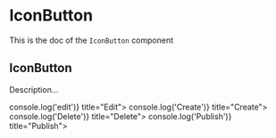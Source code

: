 <!--- IconButton.stories.mdx --->


<Meta title="Design System/Atoms/IconButton" component={IconButton} />

# IconButton

This is the doc of the `IconButton` component

## IconButton

Description...

<Canvas>
  <Story name="base">
    <Box padding={7}>
      <Grid inline cols="repeat(4, auto)" gap={1}>
        <IconButton onClick={() => console.log('edit')} title="Edit">
          <EditIcon />
        </IconButton>
        <IconButton onClick={() => console.log('Create')} title="Create">
          <AddIcon />
        </IconButton>
        <IconButton onClick={() => console.log('Delete')} title="Delete">
          <DeleteIcon />
        </IconButton>
        <IconButton onClick={() => console.log('Publish')} title="Publish">
          <PublishIcon />
        </IconButton>
      </Grid>
    </Box>
  </Story>
</Canvas>
